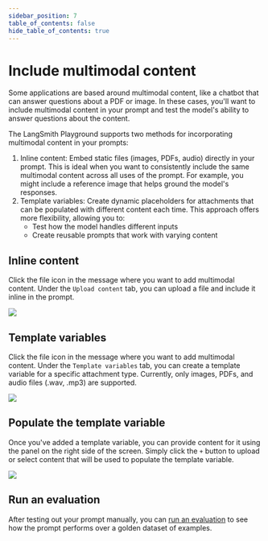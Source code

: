 ```yaml
---
sidebar_position: 7
table_of_contents: false
hide_table_of_contents: true
---
```


# Include multimodal content

Some applications are based around multimodal content, like a chatbot that can answer questions about a PDF or image.
In these cases, you'll want to include multimodal content in your prompt and test the model's ability to answer questions about the content.

The LangSmith Playground supports two methods for incorporating multimodal content in your prompts:

1. Inline content: Embed static files (images, PDFs, audio) directly in your prompt. This is ideal when you want to consistently include the same multimodal content across all uses of the prompt. For example, you might include a reference image that helps ground the model's responses.
2. Template variables: Create dynamic placeholders for attachments that can be populated with different content each time. This approach offers more flexibility, allowing you to:
   - Test how the model handles different inputs
   - Create reusable prompts that work with varying content

## Inline content

Click the file icon in the message where you want to add multimodal content.
Under the `Upload content` tab, you can upload a file and include it inline in the prompt.

![](./static/upload_inline_multimodal_content.png)

## Template variables

Click the file icon in the message where you want to add multimodal content.
Under the `Template variables` tab, you can create a template variable for a specific attachment type.
Currently, only images, PDFs, and audio files (.wav, .mp3) are supported.

![](./static/template_variable_multimodal_content.png)

## Populate the template variable

Once you've added a template variable, you can provide content for it using the panel on the right side of the screen. Simply click the `+` button to upload or select content that will be used to populate the template variable.

![](./static/manual_prompt_multimodal.png)

## Run an evaluation

After testing out your prompt manually, you can [run an evaluation](../../evaluation/how_to_guides/evaluate_with_attachments?mode=ui) to see how the prompt performs over a golden dataset of examples.
